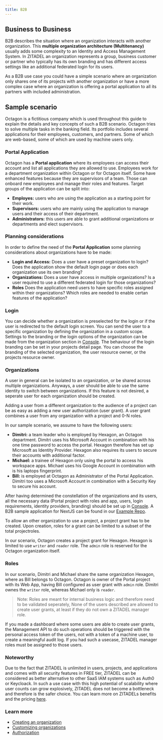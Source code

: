 ```yaml
---
title: B2B
---
```



## Business to Business

B2B describes the situation where an organization interacts with another organization.
This **multiple organization architecture (Multitenancy)** usually adds some complexity to an Identity and Access Management System.
In ZITADEL an organization represents a group, business customer or partner who typically has its own branding and has different access settings like an additional federated login for its users.

As a B2B use case you could have a simple scenario where an organization only shares one of its projects with another organization or have a more complex case where an organization is offering a portal application to all its partners with included administration.


<!-- This guide describes an application  -->
## Sample scenario

Octagon is a fictitious company which is used throughout this guide to explain the details and key concepts of such a B2B scenario.
Octagon tries to solve multiple tasks in the banking field. Its portfolio includes several applications for their employees, customers, and partners. Some of which are web-based, some of which are used by machine users only.

### Portal Application

Octagon has a **Portal application** where its employees can access their account and list all applications they are allowed to use.
Employees work for a department organization within Octagon or for Octagon itself. 
Some have enhanced features because they are supervisors of a team. Those can onboard new employees and manage their roles and features.
Target groups of the application can be split into:
- **Employes:** users who are using the application as a starting point for their work.
- **Supervisors:** users who are mainly using the application to manage users and their access of their department.
- **Administrators:** this users are able to grant additional organizations or departments and elect supervisors.

### Planning considerations

In order to define the need of the **Portal Application** some planning considerations about organizations have to be made:

- **Login and Access:** Does a user have a preset organization to login? Does the application show the default login page or does each organization use its own branding?
- **Organizations:** Does a user have access in multiple organizations? Is a user required to use a different federated login for those organizations?
- **Roles** Does the application need users to have specific roles assigned within their organizations? Which roles are needed to enable certan features of the application?

### Login

You can decide whether a organization is preselected for the login or if the user is redirected to the default login screen. You can send the user to a specific organization by defining the organization in a custom scope.
Settings to the branding or the login options of the organization can be made from the organization section in [Console](https://console.zitadel.ch/org). 
The behaviour of the login branding can be set in your projects detail page. You can choose the branding of the selected organization, the user resource owner, or the projects resource owner.

### Organizations

A user in general can be isolated to an organization, or be shared across multiple organizations. Anyways, a user should be able to use the same identity to switch between organizations.
If this feature is not desired, a seperate user for each organization should be created.

Adding a user from a different organization to the audience of a project can be as easy as adding a new user authorization (user grant). A user grant combines a user from any organization with a project and 0-N roles.

In our sample scenario, we assume to have the following users:

- **Dimitri:** a team leader who is employed by Hexagon, an Octagon department. Dimitri uses his Microsoft Account in combination with his one time password to access the portal. Hexagon therefore has set up Microsoft as Identity Provider. Hexagon also requires its users to secure their accounts with additional factor.
- **Michael:** a trainee of Hexagon only using the portal to access his workspace apps. Michael uses his Google Account in combination with is his laptops fingerprint.
- **Bill:** is employed at Octagon as Administrator of the Portal Application. Dimitri too uses a Microsoft Account in combination with a Security Key to secure his account.

After having determined the constellation of the organizations and its users, all the necessary data (Portal project with roles and app, users, login requirements, identity providers, branding) should be set up in [Console](https://console.zitadel.ch/org).
A B2B sample application for NextJS can be found in our [Example Repo](https://github.com/caos/zitadel-examples).

To allow an other organization to use a project, a project grant has to be created. Upon creation, roles for a grant can be limited to a subset of the total projectroles.

In our scenario, Octagon creates a project grant for Hexagon. Hexagon is limited to use `writer` and `reader` role. The `admin` role is reserved for the Octagon organization itself.

<B2B></B2B>

### Roles

In our scenario, Dimitri and Michael share the same organization Hexagon, where as Bill belongs to Octagon. Octagon is owner of the Portal project with its Web App, having Bill configured as user grant with `admin` role. Dimitri ownes the `writer` role, whereas Michael only is `reader`.

> Note: Roles are meant for internal business logic and therefore need to be validated seperately, None of the users described are allowed to create user grants, at least if they do not own a ZITADEL manager role.

If you made a dashboard where some users are able to create user grants, the Management API to do such operations should be triggered with the personal access token of the users, not with a token of a machine user, to create a meaningful audit log. 
If you had such a usecase, ZITADEL manager roles must be assigned to those users.

### Noteworthy

Due to the fact that ZITADEL is unlimited in users, projects, and applications and comes with all security features in FREE tier, ZITADEL can be considered as better alternative to other SaaS IAM systems such as Auth0 or Keycloack.
In such a use case with this high potential of scalability where user counts can grow explosively, ZITADEL does not become a bottleneck and therefore is the safer choice. You can learn more on ZITADELs benefits and the pricing [here](https://zitadel.ch/pricing).

### Learn more

- [Creating an organization](../basics/organizations#exercise---create-a-new-organization)
- [Customizing organizations](../customization/branding)
- [Authorization](../authorization/oauth-recommended-flows)